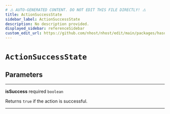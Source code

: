 ```yaml
---
# ⚠️ AUTO-GENERATED CONTENT. DO NOT EDIT THIS FILE DIRECTLY! ⚠️
title: ActionSuccessState
sidebar_label: ActionSuccessState
description: No description provided.
displayed_sidebar: referenceSidebar
custom_edit_url: https://github.com/nhost/nhost/edit/main/packages/hasura-auth-js/src/core/promises/types.ts#L21
---
```


# `ActionSuccessState`

## Parameters

---

**<span className="parameter-name">isSuccess</span>** <span className="optional-status">required</span> `boolean`

Returns `true` if the action is successful.

---
